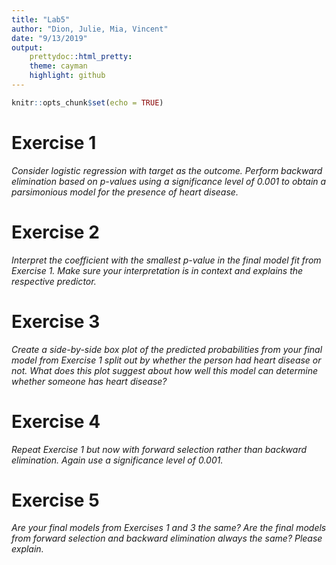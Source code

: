 ```yaml
---
title: "Lab5"
author: "Dion, Julie, Mia, Vincent"
date: "9/13/2019"
output: 
    prettydoc::html_pretty:
    theme: cayman
    highlight: github
---
```


```r
knitr::opts_chunk$set(echo = TRUE)
```

# Exercise 1
*Consider logistic regression with target as the outcome. Perform backward elimination based on p-values using a significance level of 0.001 to obtain a parsimonious model for the presence of heart disease.*

# Exercise 2
*Interpret the coefficient with the smallest p-value in the final model fit from Exercise 1. Make sure your interpretation is in context and explains the respective predictor.*


# Exercise 3
*Create a side-by-side box plot of the predicted probabilities from your final model from Exercise 1 split out by whether the person had heart disease or not. What does this plot suggest about how well this model can determine whether someone has heart disease?*


# Exercise 4
*Repeat Exercise 1 but now with forward selection rather than backward elimination. Again use a significance level of 0.001.*


# Exercise 5
*Are your final models from Exercises 1 and 3 the same? Are the final models from forward selection and backward elimination always the same? Please explain.*
